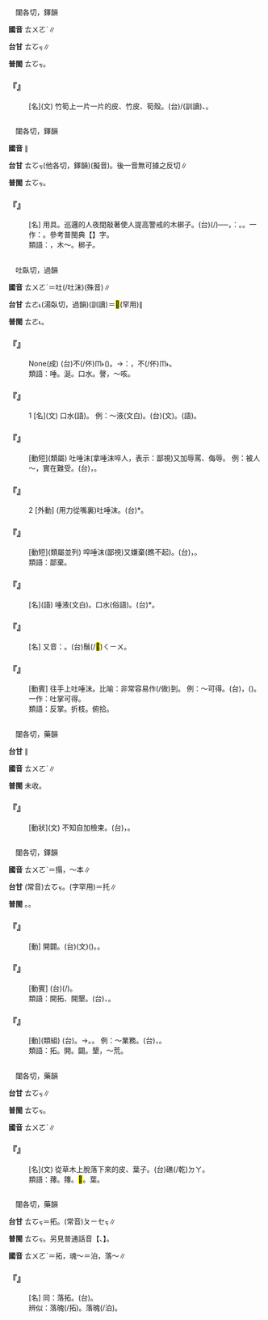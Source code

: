 
=={{ruby|籜|ㄊㄨㄛˋ}}==

　闥各切，鐸韻

'''國音''' <rt>ㄊㄨㄛˋ</rt>∥

'''台甘''' <rt>ㄊㆦㆶ</rt>∥

'''普閩''' <rt>ㄊㆦㆶ</rt>。

    

==='''『{{ruby|籜|ㄊㄨㄛˋ}}』'''===
: [名](文) 竹筍上一片一片的皮、竹皮、筍殼。(台){{ruby|笚|ㄍㄚㆷ}}/{{ruby|籜|ㄏㄚㆷ ͘}}(訓讀)、{{ruby|筍|ㄙㄨㄣˋ}}{{ruby|籜|ㄏㄚㆷ ͘}}。
    

=={{ruby|柝|ㄊㄨㄛˋ}}==

　闥各切，鐸韻

'''國音''' {{ruby|(文)|ㄊㄨㄛˋ}}∥

'''台甘''' <rt>ㄊㆦㆶ</rt>(他各切，鐸韻){{ruby|。|ㄎㆦㆶ ͘}}(擬音)。後一音無可據之反切∥

'''普閩''' <rt>ㄊㆦㆶ</rt>。

    

==='''『{{ruby|柝|ㄊㄨㄛˋ}}』'''===
: [名] 用具。巡邏的人夜間敲著使人提高警戒的木梆子。(台){{ruby|顧|ㄍㆦ˪}}(/{{ruby|巡|ㄙㄨㄣˊ}}){{ruby|更|ㄍㆪ}}{{ruby|/|ㄍㆥ}}{{ruby|丌|ㆤ}}{{ruby|人|ㄌㄤˊ}}{{ruby|拍|ㄆㄚㆷ}}{{ruby|出|ㄘㄨㆵ}}{{ruby|聲|ㄒㄧㆩ}}{{ruby|做|ㄗㄨㆤ˪}}{{ruby|/|ㄗㄜ˪}}{{ruby|警|ㄍㄧㄥˋ}}{{ruby|戒|ㄍㄞ˪}}{{ruby|丌|ㆤ}}{{ruby|器|ㄎㄧ˪}}{{ruby|具|ㄍㄨ˫}}──{{ruby|更|ㄍㆪ}}{{ruby|/|ㄍㆥ}}{{ruby|柝|ㄎㆦㆶ ͘}}，{{ruby|諧|ㄏㄞˊ}}：{{ruby|硞|ㄎㆦㆶ ͘}}。{{ruby|碻|ㄎㄧㄠㆷ ͘}}{{ruby|仔|ㄚ}}。一作：{{ruby|涸|ㄎㆦㆶ ͘}}。參考普閩典【{{ruby|柝|ㄊㄨㄛˋ}}】字。
:類語：{{ruby|鐸|ㄉㄨㄛˊ}}，木～。梆子。
:
    

=={{ruby|唾|ㄊㄨㄛˋ}}==

　吐臥切，過韻

'''國音''' <rt>ㄊㄨㄛˋ</rt>{{ruby|。|ㄊㄨˋ}}＝吐(/吐沫)(殊音)∥

'''台甘''' <rt>ㄊㄜ˪</rt>(湯臥切，過韻){{ruby|。|ㄆㄨㄧ˪}}(訓讀)＝<mark>&#xf94d0;</mark>{{ruby|。|ㄊㄨㄧ˪}}(罕用)∥

'''普閩''' <rt>ㄊㄜ˪</rt>。

    

==='''『{{ruby|唾|ㄊㄨㄛˋ}}{{ruby|面|ㄇㄧㄢˋ}}{{ruby|自|ㄗˋ}}{{ruby|乾|ㄍㄢ}}』'''===
: None(成) (台){{ruby|被|ㄅㄧ˫}}{{ruby|人|ㄌㄤˊ}}{{ruby|<mark>&#xf94d0;</mark>|ㄆㄨㄧ˪}}{{ruby|嘴|ㄘㄨㄧ˪}}{{ruby|瀾|ㄋㄨㄚ˫}}{{ruby|侮|ㆠㄨˋ}}{{ruby|辱|ㆢㄧㆦㆶ ͘}}{{ruby|/|ㄌㄧㆦㆶ ͘}}{{ruby|亦|ㄧㄚㆷ ͘}}不(/伓)<rt>ㆬ˫</rt>{{ruby|敢|ㄍㆩˋ}}{{ruby|拭|ㄑㄧㆵ}}({{ruby|<mark>&#xffa45;</mark>|ㆠㆤ˫}}{{ruby|/|ㆠㄨㆤ˫}}{{ruby|曉|ㄏㄧㄠˋ}}{{ruby|/|ㄏㄧㄤˋ}}{{ruby|反|ㄏㄨㄢˋ}}{{ruby|抗|ㄎㆲ˪}}){{ruby|付|ㄏㆦ˫}}{{ruby|伊|ㄧ}}{{ruby|家|ㄍㄚ}}{{ruby|己|ㄉㄧ˫}}{{ruby|/|ㄍㄧ˫}}{{ruby|礁|ㄉㄚ}}{{ruby|去|ㄎㄧ˪}}。→{{ruby|比|ㄅㄧˋ}}{{ruby|喻|ㆡㄨ˫}}{{ruby|/|ㄌㄨ˫}}：{{ruby|厚|ㄍㄠ˫}}{{ruby|面|ㆠㄧㄣ˫}}{{ruby|皮|ㄆㄨㆤˊ}}{{ruby|/|ㄆㆤˊ}}，不(/伓)<rt>ㆬ˫</rt>{{ruby|知|ㄗㄞ}}{{ruby|見|ㄍㄧㄣ˪}}{{ruby|/|ㄍㄧㄢ˪}}{{ruby|笑|ㄒㄧㄠ˪}}。
:類語：唾。涎。口水。謦，～咳。
:
    

==='''『{{ruby|唾|ㄊㄨㄛˋ}}』'''===
:1  [名](文) 口水(語)。 例：～液(文白)。(台){{ruby|唾|ㄊㄜ˪}}{{ruby|液|ㄧㆤㆶ ͘}}(文)。{{ruby|嘴|ㄘㄨㄧ˪}}{{ruby|瀾|ㄋㄨㄚ˫}}(語)。
    

==='''『{{ruby|唾|ㄊㄨㄛˋ}}{{ruby|罵|ㄇㄚˋ}}』'''===
: [動短](類屬) 吐唾沫(拿唾沫啐人，表示：鄙視)又加辱罵、侮辱。 例：被人～，實在難受。(台){{ruby|付|ㄏㆦ˫}}{{ruby|人|ㄌㄤˊ}}{{ruby|侮|ㆠㄨˋ}}{{ruby|辱|ㆢㄧㆦㆶ ͘}}{{ruby|/|ㄌㄧㆦㆶ ͘}}，{{ruby|實|ㄒㄧㆵ ͘}}{{ruby|在|ㄗㄞ˫}}{{ruby|艱|ㄍㄢ}}{{ruby|苦|ㄎㆦˋ}}。
    

==='''『{{ruby|唾|ㄊㄨㄛˋ}}』'''===
:2  [外動] (用力從嘴裏)吐唾沫。(台){{ruby|<mark>&#xf94d0;</mark>|ㄆㄨㄧ˪}}*{{ruby|嘴|ㄘㄨㄧ˪}}{{ruby|瀾|ㄋㄨㄚ˫}}。
    

==='''『{{ruby|唾|ㄊㄨㄛˋ}}{{ruby|棄|ㄑㄧˋ}}』'''===
: [動短](類屬並列) 啐唾沫(鄙視)又嫌棄(瞧不起)。(台){{ruby|<mark>&#xf94d0;</mark>|ㄆㄨㄧ˪}}{{ruby|嘴|ㄘㄨㄧ˪}}{{ruby|瀾|ㄋㄨㄚ˫}}，{{ruby|看|ㄎㄨㆩ˪}}{{ruby|無|ㆠㄜˊ}}{{ruby|起|ㄎㄧˋ}}。
:類語：鄙棄。
:
    

==='''『{{ruby|唾|ㄊㄨㄛˋ}}{{ruby|沫|·ㄇㄛˋ}}』'''===
: [名](語) 唾液(文白)。口水(俗語)。(台){{ruby|嘴|ㄘㄨㄧ˪}}{{ruby|瀾|ㄋㄨㄚ˫}}*。
    

==='''『{{ruby|唾|ㄊㄨㄛˋ}}{{ruby|沫|ㄇㄛˋ}}{{ruby|星|ㄒㄧㄥ}}{{ruby|兒|ㄦ}}』'''===
: [名] 又音：{{ruby|唾|ㄊㄨˋ}}{{ruby|沫|·ㄇㄛˋ}}{{ruby|星|ㄒㄧㄥ}}{{ruby|兒|ㄦ}}。(台){{ruby|嘴|ㄘㄨㄧ˪}}{{ruby|瀾|ㄋㄨㄚ˫}}鬚(/<mark>&#xffb62;</mark>)<rt>ㄑㄧㄨ</rt>。
    

==='''『{{ruby|唾|ㄊㄨㄛˋ}}{{ruby|手|ㄕㄡˇ}}』'''===
: [動賓] 往手上吐唾沫。比喻：非常容易作(/做)到。 例：～可得。(台){{ruby|<mark>&#xffa49;</mark>|ㆠㆤㆷ}}{{ruby|/|ㆠㄨㆤㆷ}}{{ruby|去|ㄎㄧ˪}}{{ruby|得|ㄉㄧㆵ}}{{ruby|著|ㄉㄧㄜㆷ ͘}}{{ruby|伊|ㄧ}}，{{ruby|並|ㄅㄧㄥ˫}}({{ruby|亦|ㄧㄚㆷ ͘}}){{ruby|無|ㆠㄜˊ}}{{ruby|困|ㄎㄨㄣ˪}}{{ruby|難|ㄌㄢˊ}}。一作：吐掌可得。
:類語：反掌。折枝。俯拾。
:
    

=={{ruby|跅|ㄊㄨㄛˋ}}==

　闥各切，藥韻

'''台甘''' {{ruby|(文)|ㄊㆦㆶ}}∥

'''國音''' <rt>ㄊㄨㄛˋ</rt>∥

'''普閩''' 未收。

    

==='''『{{ruby|跅|ㄊㄨㄛˋ}}{{ruby|弛|ㄔˊ}}』'''===
: [動狀](文) 不知自加檢束。(台){{ruby|無|ㆠㄜˊ}}{{ruby|檢|ㄍㄧㆰˋ}}{{ruby|點|ㄉㄧㆰˋ}}，{{ruby|放|ㄏㆲ˪}}{{ruby|放|ㄏㆲ˪}}{{ruby|蕩|ㄉㆲ˫}}{{ruby|蕩|ㄉㆲ˫}}。
    

=={{ruby|拓|ㄊㄨㄛˋ}}==

　闥各切，鐸韻

'''國音''' <rt>ㄊㄨㄛˋ</rt>{{ruby|。|ㄊㄚˋ}}＝搨，～本∥

'''台甘''' (常音)<rt>ㄊㆦㆶ</rt>。{{ruby|(語)|ㄊㄨㆷ}}(字罕用)＝托∥

'''普閩''' {{ruby|(文)|ㄊㆦㆶ}}。{{ruby|(白)|ㄊㄨㆷ}}。

    

==='''『{{ruby|拓|ㄊㄨㄛˋ}}』'''===
: [動] 開闢。(台)(文){{ruby|開|ㄎㄞ}}{{ruby|墾|ㄎㄨㄣˋ}}({{ruby|土|ㄊㆦˋ}}{{ruby|地|ㄉㄨㆤ˫}}{{ruby|/|ㄉㆤ˫}})。{{ruby|開|ㄎㄨㄧ}}{{ruby|路|ㄌㆦ˫}}。
    

==='''『{{ruby|拓|ㄊㄨㄛˋ}}{{ruby|荒|ㄏㄨㄤ}}』'''===
: [動賓] (台){{ruby|開|ㄎㄞ}}{{ruby|墾|ㄎㄨㄣˋ}}(/{{ruby|開|ㄎㄞ}}{{ruby|拓|ㄊㆦㆶ}}){{ruby|拋|ㄆㄚ}}{{ruby|荒|ㄏㆭ}}{{ruby|丌|ㆤ}}{{ruby|土|ㄊㆦˋ}}{{ruby|地|ㄉㄨㆤ˫}}{{ruby|/|ㄉㆤ˫}}。
:類語：開拓、開墾。(台){{ruby|開|ㄎㄞ}}{{ruby|拓|ㄊㆦㆶ}}、{{ruby|開|ㄎㄞ}}{{ruby|墾|ㄎㄨㄣˋ}}。
:
    

==='''『{{ruby|開|ㄎㄞ}}{{ruby|拓|ㄊㄨㄛˋ}}』'''===
: [動](類組) (台){{ruby|開|ㄎㄞ}}{{ruby|墾|ㄎㄨㄣˋ}}。→{{ruby|擴|ㄎㆦㆶ}}{{ruby|大|ㄉㄨㄚ˫}}。{{ruby|擴|ㄎㆦㆶ}}{{ruby|張|ㄉㄧㆲ}}。 例：～業務。(台){{ruby|擴|ㄎㆦㆶ}}{{ruby|張|ㄉㄧㆲ}}{{ruby|生|ㄒㄧㄥ}}{{ruby|理|ㄌㄧˋ}}{{ruby|丌|ㆤ}}{{ruby|對|ㄉㄨㄧ˪}}{{ruby|象|ㄒㄧㆲ˫}}，{{ruby|做|ㄗㄨㆤ˪}}{{ruby|/|ㄗㄜ˪}}{{ruby|較|ㄎㄚㆷ}}{{ruby|開|ㄎㄨㄧ}}{{ruby|闊|ㄎㄨㄚㆷ}}{{ruby|去|ㄎㄧ˪}}。
:類語：拓。開。闢。墾，～荒。
:
    

=={{ruby|蘀|ㄊㄨㄛˋ}}==

　闥各切，藥韻

'''台甘''' <rt>ㄊㆦㆶ</rt>∥

'''普閩''' <rt>ㄊㆦㆶ</rt>。

'''國音''' <rt>ㄊㄨㄛˋ</rt>∥

    

==='''『{{ruby|蘀|ㄊㄨㄛˋ}}』'''===
: [名](文) 從草木上脫落下來的皮、葉子。(台){{ruby|草|ㄘㄠˋ}}{{ruby|木|ㆠㄚㆶ ͘}}{{ruby|丌|ㆤ}}礁(/乾)<rt>ㄉㄚ</rt>{{ruby|葉|ㄏㄧㄜㆷ ͘}}。
:類語：蘀。籜。<mark>&#xffdf6;</mark>。葉。
:
    

=={{ruby|魄|ㄊㄨㄛˋ}}==

　闥各切，藥韻

'''台甘''' <rt>ㄊㆦㆶ</rt>＝拓。(常音)<rt>ㄆㄧㆤㆶ</rt>∥

'''普閩''' <rt>ㄊㆦㆶ</rt>。另見普通話音【{{ruby|魄|ㄆㄛˋ}}、{{ruby|魄|ㄅㄛˊ}}】。

'''國音''' <rt>ㄊㄨㄛˋ</rt>＝拓{{ruby|。|ㄆㄛˋ}}，魂～{{ruby|。|ㄅㄛˊ}}＝泊，落～∥

    

==='''『{{ruby|落|ㄌㄨㄛˋ}}{{ruby|魄|ㄊㄨㄛˋ}}』'''===
: [名] 同：落拓。(台){{ruby|落|ㄌㆦㆶ ͘}}{{ruby|魄|ㄆㄧㆤㆶ}}。
:辨似：落魄(/拓)。落魄(/泊)。
:
    
